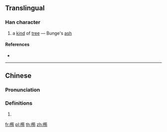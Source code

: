 ==Translingual==

===Han character===
{{Han char|rn=75|rad=木|as=12|sn=16|four=48927|canj=DHPA,XDHPA|ids=⿰木筍}}

# a [[kind]] of [[tree]] — Bunge's [[ash]] {{gloss|{{taxlink|Fraxinus bungeana|species|noshow=1}}}}

====References====
* {{Han ref|kx=0552.100|dkj=15506|dj=0941.020|hdz=21293.030|uh=6A41|ud=27201|bh=E9CE|bd=59854}}

----

==Chinese==
{{zh-forms}}

===Pronunciation===
{{zh-pron
|m=chūn
|c=ceon1,ceon4
|mc=
|oc=
|ma=
|cat=pn
}}

===Definitions===
{{zh-hanzi}}

# {{rfdef|lang=zh}}

[[fr:橁]]
[[pl:橁]]
[[th:橁]]
[[zh:橁]]